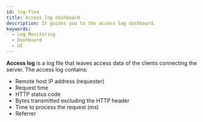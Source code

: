 ```yaml
---
id: log-flex
title: Access log dashboard
description: It guides you to the access log dashboard.
keywords:
  - Log Monitoring
  - Dashboard
  - UI
---
```


**Access log** is a log file that leaves access data of the clients connecting the server. The access log contains: 

- Remote host IP address (requester)
- Request time
- HTTP status code
- Bytes transmitted excluding the HTTP header
- Time to process the request (ms)
- Referrer
